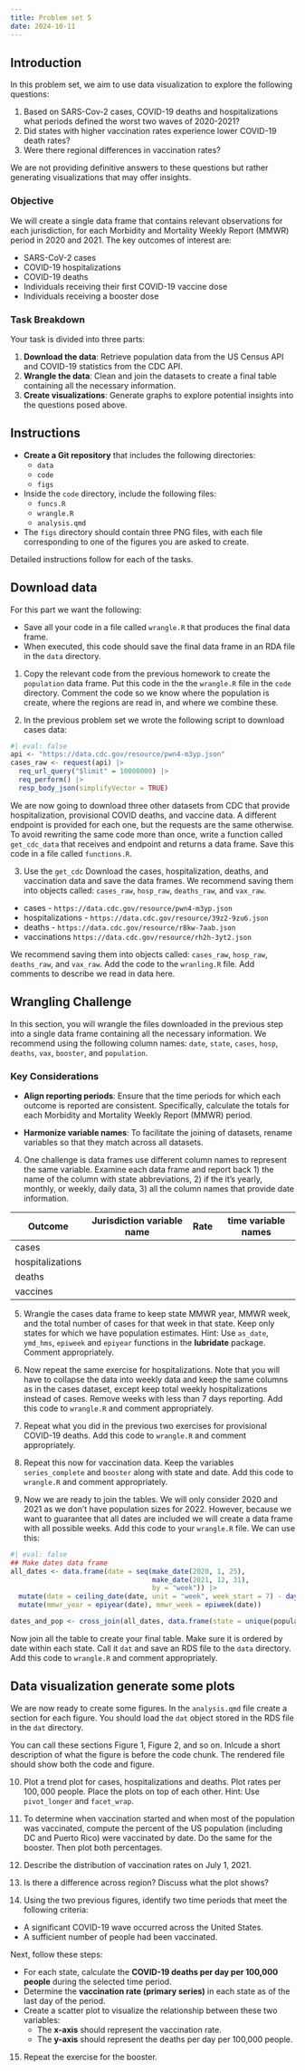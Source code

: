 ```yaml
---
title: Problem set 5
date: 2024-10-11
---
```


## Introduction 

In this problem set, we aim to use data visualization to explore the following questions:

1. Based on SARS-Cov-2 cases, COVID-19 deaths and hospitalizations what periods defined the worst two waves of 2020-2021?
2. Did states with higher vaccination rates experience lower COVID-19 death rates?
3. Were there regional differences in vaccination rates?

We are not providing definitive answers to these questions but rather generating visualizations that may offer insights.

### Objective 

We will create a single data frame that contains relevant observations for each jurisdiction, for each Morbidity and Mortality Weekly Report (MMWR) period in 2020 and 2021. The key outcomes of interest are:

- SARS-CoV-2 cases
- COVID-19 hospitalizations
- COVID-19 deaths
- Individuals receiving their first COVID-19 vaccine dose
- Individuals receiving a booster dose

### Task Breakdown

Your task is divided into three parts:

1. **Download the data**: Retrieve population data from the US Census API and COVID-19 statistics from the CDC API.
2. **Wrangle the data**: Clean and join the datasets to create a final table containing all the necessary information.
3. **Create visualizations**: Generate graphs to explore potential insights into the questions posed above.

## Instructions {.unnumbered}

*  **Create a Git repository** that includes the following directories:
   - `data`
   - `code`
   - `figs`

* Inside the `code` directory, include the following files:
   - `funcs.R`
   - `wrangle.R`
   - `analysis.qmd`

* The `figs` directory should contain three PNG files, with each file corresponding to one of the figures you are asked to create.


Detailed instructions follow for each of the tasks.

## Download data

For this part we want the following:

* Save all your code in a file called `wrangle.R` that produces the final data frame.
* When executed, this code should save the final data frame in an RDA file in the `data` directory. 

1. Copy the relevant code from the previous homework to create the `population` data frame. Put this code in the the `wrangle.R` file in the `code` directory. Comment the code so we know where the population is create, where the regions are read in, and where we combine these.


2. In the previous problem set we wrote the following script to download cases data:

```r
#| eval: false
api <- "https://data.cdc.gov/resource/pwn4-m3yp.json"
cases_raw <- request(api) |> 
  req_url_query("$limit" = 10000000) |>
  req_perform() |> 
  resp_body_json(simplifyVector = TRUE)
```

We are now going to download three other datasets from CDC that provide hospitalization, provisional COVID deaths, and vaccine data. A different endpoint is provided for each one, but the requests are the same otherwise. To avoid rewriting the same code more than once, write a function called `get_cdc_data` that receives and endpoint and returns a data frame. Save this code in a file called `functions.R`.



3. Use the `get_cdc` Download the cases, hospitalization, deaths, and vaccination data and save the data frames. We recommend saving them into objects called: `cases_raw`,  `hosp_raw`, `deaths_raw`, and `vax_raw`.

* cases - `https://data.cdc.gov/resource/pwn4-m3yp.json`
* hospitalizations - `https://data.cdc.gov/resource/39z2-9zu6.json`
* deaths - `https://data.cdc.gov/resource/r8kw-7aab.json`
* vaccinations `https://data.cdc.gov/resource/rh2h-3yt2.json`

We recommend saving them into objects called: `cases_raw`,  `hosp_raw`, `deaths_raw`, and `vax_raw`. Add the code to the `wranling.R` file. Add comments to describe we read in data here.

## Wrangling Challenge

In this section, you will wrangle the files downloaded in the previous step into a single data frame containing all the necessary information. We recommend using the following column names: `date`, `state`, `cases`, `hosp`, `deaths`, `vax`, `booster`, and `population`.

### Key Considerations {.unnumbered}

* **Align reporting periods**: Ensure that the time periods for which each outcome is reported are consistent. Specifically, calculate the totals for each Morbidity and Mortality Weekly Report (MMWR) period.

* **Harmonize variable names**: To facilitate the joining of datasets, rename variables so that they match across all datasets.

4. One challenge is data frames use different column names to represent the same variable. Examine each data frame and report back 1) the name of the column with state abbreviations, 2) if the it's yearly, monthly, or weekly, daily data, 3) all the column names that provide date information.


| Outcome | Jurisdiction variable name |  Rate | time variable names | 
|---------|--------|---------------|----------------|
| cases  | | | |
| hospitalizations | | | |
| deaths | | | |
| vaccines | | | |


5. Wrangle the cases data frame to keep state MMWR year, MMWR week, and the total number of cases for that week in that state. Keep only states for which we have population estimates.
Hint: Use `as_date`, `ymd_hms`, `epiweek` and `epiyear` functions in the **lubridate** package. Comment appropriately.


6. Now repeat the same exercise for hospitalizations. Note that you will have to collapse the data into weekly data and keep the same columns as in the cases dataset, except keep total weekly hospitalizations instead of cases. Remove weeks with less than 7 days reporting. Add this code to `wrangle.R` and comment appropriately.


7. Repeat what you did in the previous two exercises for provisional COVID-19 deaths. Add this code to `wrangle.R` and comment appropriately.


8. Repeat this now for vaccination data. Keep the variables `series_complete` and `booster` along with state and date. Add this code to `wrangle.R` and comment appropriately.

9. Now we are ready to join the tables. We will only consider 2020 and 2021 as we don't have population sizes for 2022. However, because we want to guarantee that all dates are included we will create a data frame with all possible weeks. Add this code to your `wrangle.R` file. We can use this:

```r
#| eval: false
## Make dates data frame
all_dates <- data.frame(date = seq(make_date(2020, 1, 25),
                                   make_date(2021, 12, 31), 
                                   by = "week")) |>
  mutate(date = ceiling_date(date, unit = "week", week_start = 7) - days(1)) |>
  mutate(mmwr_year = epiyear(date), mmwr_week = epiweek(date)) 

dates_and_pop <- cross_join(all_dates, data.frame(state = unique(population$state))) |> left_join(population, by = c("state", "mmwr_year" = "year"))
```

Now join all the table to create your final table. Make sure it is ordered by date within each state. Call it `dat` and save an RDS file to the `data` directory.  Add this code to `wrangle.R` and comment appropriately.


## Data visualization generate some plots

We are now ready to create some figures. In the `analysis.qmd` file create a section for each figure. You should load the `dat` object stored in the RDS file in the `dat` directory.

You can call these sections Figure 1, Figure 2, and so on. Inlcude a short description of what the figure is before the code chunk. The rendered file should show both the code and figure.

10. Plot a trend plot for cases, hospitalizations and deaths.  Plot rates per $100,000$ people. Place the plots on top of each other. Hint: Use `pivot_longer` and `facet_wrap`.

11. To determine when vaccination started and when most of the population was vaccinated, compute the percent of the US population (including DC and Puerto Rico) were vaccinated by date. Do the same for the booster. Then plot both percentages.

12. Describe the distribution of vaccination rates on July 1, 2021.

13. Is there a difference across region? Discuss what the plot shows?

14. Using the two previous figures, identify two time periods that meet the following criteria:
- A significant COVID-19 wave occurred across the United States.
- A sufficient number of people had been vaccinated.

Next, follow these steps:

- For each state, calculate the **COVID-19 deaths per day per 100,000 people** during the selected time period.
- Determine the **vaccination rate (primary series)** in each state as of the last day of the period.
- Create a scatter plot to visualize the relationship between these two variables:
   - The **x-axis** should represent the vaccination rate.
   - The **y-axis** should represent the deaths per day per 100,000 people.


15. Repeat the exercise for the booster.



